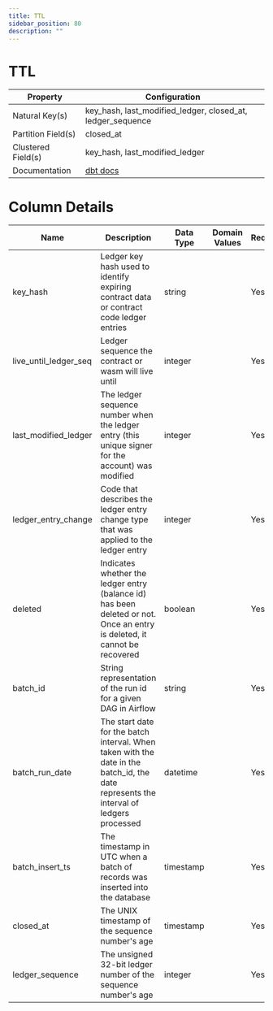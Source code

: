 ```yaml
---
title: TTL
sidebar_position: 80
description: ""
---
```


# TTL

<div className="data-dictionary-table">

| Property | Configuration |
| --- | --- |
| Natural Key(s) | key_hash, last_modified_ledger, closed_at, ledger_sequence |
| Partition Field(s) | closed_at |
| Clustered Field(s) | key_hash, last_modified_ledger |
| Documentation | [dbt docs](https://hubble-261722.appspot.com/#!/source/source.stellar_dbt_public.crypto_stellar.ttl) |

</div>

# Column Details

<div className="data-dictionary-table">

| Name | Description | Data Type | Domain Values | Required? | Notes |
| --- | --- | --- | --- | --- | --- |
| key_hash | Ledger key hash used to identify expiring contract data or contract code ledger entries | string |  | Yes |  |
| live_until_ledger_seq | Ledger sequence the contract or wasm will live until | integer |  | Yes |  |
| last_modified_ledger | The ledger sequence number when the ledger entry (this unique signer for the account) was modified | integer |  | Yes |  |
| ledger_entry_change | Code that describes the ledger entry change type that was applied to the ledger entry | integer |  | Yes |  |
| deleted | Indicates whether the ledger entry (balance id) has been deleted or not. Once an entry is deleted, it cannot be recovered | boolean |  | Yes |  |
| batch_id | String representation of the run id for a given DAG in Airflow | string |  | Yes |  |
| batch_run_date | The start date for the batch interval. When taken with the date in the batch_id, the date represents the interval of ledgers processed | datetime |  | Yes |  |
| batch_insert_ts | The timestamp in UTC when a batch of records was inserted into the database | timestamp |  | Yes |  |
| closed_at | The UNIX timestamp of the sequence number's age | timestamp |  | Yes |  |
| ledger_sequence | The unsigned 32-bit ledger number of the sequence number's age | integer |  | Yes |  |

</div>
